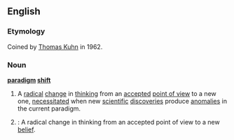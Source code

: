 ==English==

===Etymology===
{{wikipedia}}
Coined by [[w:Thomas Kuhn|Thomas Kuhn]] in 1962.

===Noun===
'''[[paradigm]] [[shift]]'''
# A [[radical]] [[change]] in [[thinking]] from an [[accept]]ed [[point of view]] to a new one, [[necessitate]]d when new [[scientific]] [[discoveries]] produce [[anomalies]] in the current paradigm.
# {{cattag2|US|English buzzwords}}: A radical change in thinking from an accepted point of view to a new [[belief]].